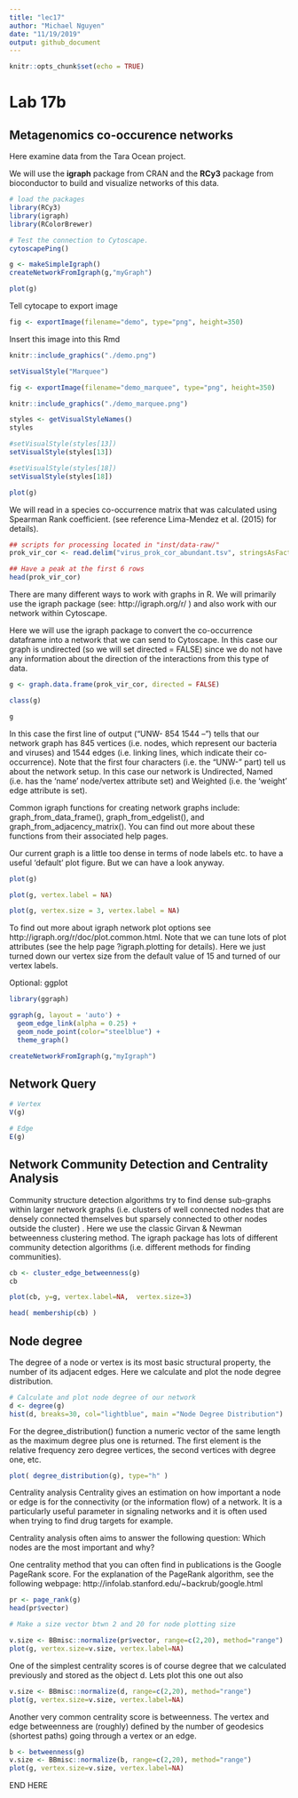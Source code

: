 ```yaml
---
title: "lec17"
author: "Michael Nguyen"
date: "11/19/2019"
output: github_document
---
```


```r
knitr::opts_chunk$set(echo = TRUE)
```

# Lab 17b

## Metagenomics co-occurence networks 

Here examine data from the Tara Ocean project. 

We will use the **igraph** package from CRAN and the **RCy3** package from bioconductor to build and visualize networks of this data. 


```r
# load the packages 
library(RCy3)
library(igraph)
library(RColorBrewer)
```

```r
# Test the connection to Cytoscape.
cytoscapePing()
```


```r
g <- makeSimpleIgraph()
createNetworkFromIgraph(g,"myGraph")
```
```r
plot(g)
```

Tell cytocape to export image
```r
fig <- exportImage(filename="demo", type="png", height=350)
```

Insert this image into this Rmd
```r
knitr::include_graphics("./demo.png")
```
```r
setVisualStyle("Marquee")
```

```r
fig <- exportImage(filename="demo_marquee", type="png", height=350)

knitr::include_graphics("./demo_marquee.png")
```

```r
styles <- getVisualStyleNames()
styles
```

```r
#setVisualStyle(styles[13])
setVisualStyle(styles[13])
```

```r
#setVisualStyle(styles[18])
setVisualStyle(styles[18])
```

```r
plot(g)
```

We will read in a species co-occurrence matrix that was calculated using Spearman Rank coefficient. (see reference Lima-Mendez et al. (2015) for details).




```r
## scripts for processing located in "inst/data-raw/"
prok_vir_cor <- read.delim("virus_prok_cor_abundant.tsv", stringsAsFactors = FALSE)

## Have a peak at the first 6 rows
head(prok_vir_cor)
```

There are many different ways to work with graphs in R. We will primarily use the igraph package (see: http://igraph.org/r/ ) and also work with our network within Cytoscape.

Here we will use the igraph package to convert the co-occurrence dataframe into a network that we can send to Cytoscape. In this case our graph is undirected (so we will set directed = FALSE) since we do not have any information about the direction of the interactions from this type of data.




```r
g <- graph.data.frame(prok_vir_cor, directed = FALSE)
```

```r
class(g)
```

```r
g
```

In this case the first line of output (“UNW- 854 1544 –”) tells that our network graph has 845 vertices (i.e. nodes, which represent our bacteria and viruses) and 1544 edges (i.e. linking lines, which indicate their co-occurrence). Note that the first four characters (i.e. the “UNW-” part) tell us about the network setup. In this case our network is Undirected, Named (i.e. has the ‘name’ node/vertex attribute set) and Weighted (i.e. the ‘weight’ edge attribute is set).

Common igraph functions for creating network graphs include: graph_from_data_frame(), graph_from_edgelist(), and graph_from_adjacency_matrix(). You can find out more about these functions from their associated help pages.

Our current graph is a little too dense in terms of node labels etc. to have a useful ‘default’ plot figure. But we can have a look anyway.



```r
plot(g)
```


```r
plot(g, vertex.label = NA)
```


```r
plot(g, vertex.size = 3, vertex.label = NA)
```

To find out more about igraph network plot options see http://igraph.org/r/doc/plot.common.html. Note that we can tune lots of plot attributes (see the help page ?igraph.plotting for details). Here we just turned down our vertex size from the default value of 15 and turned of our vertex labels.

Optional: ggplot

```r
library(ggraph)
```


```r
ggraph(g, layout = 'auto') +
  geom_edge_link(alpha = 0.25) +
  geom_node_point(color="steelblue") +
  theme_graph()
```



```r
createNetworkFromIgraph(g,"myIgraph")
```


## Network Query 

```r
# Vertex
V(g)

```

```r
# Edge
E(g)
```

## Network Community Detection and Centrality Analysis 
Community structure detection algorithms try to find dense sub-graphs within larger network graphs (i.e. clusters of well connected nodes that are densely connected themselves but sparsely connected to other nodes outside the cluster) . Here we use the classic Girvan & Newman betweenness clustering method. The igraph package has lots of different community detection algorithms (i.e. different methods for finding communities).

```r
cb <- cluster_edge_betweenness(g)
cb
```

```r
plot(cb, y=g, vertex.label=NA,  vertex.size=3)
```


```r
head( membership(cb) )
```




## Node degree

The degree of a node or vertex is its most basic structural property, the number of its adjacent edges. Here we calculate and plot the node degree distribution.



```r
# Calculate and plot node degree of our network
d <- degree(g)
hist(d, breaks=30, col="lightblue", main ="Node Degree Distribution")

```
For the degree_distribution() function a numeric vector of the same length as the maximum degree plus one is returned. The first element is the relative frequency zero degree vertices, the second vertices with degree one, etc.


```r
plot( degree_distribution(g), type="h" )
```


Centrality analysis
Centrality gives an estimation on how important a node or edge is for the connectivity (or the information flow) of a network. It is a particularly useful parameter in signaling networks and it is often used when trying to find drug targets for example.

Centrality analysis often aims to answer the following question: Which nodes are the most important and why?

One centrality method that you can often find in publications is the Google PageRank score. For the explanation of the PageRank algorithm, see the following webpage: http://infolab.stanford.edu/~backrub/google.html


```r
pr <- page_rank(g)
head(pr$vector)
```

```r
# Make a size vector btwn 2 and 20 for node plotting size

v.size <- BBmisc::normalize(pr$vector, range=c(2,20), method="range")
plot(g, vertex.size=v.size, vertex.label=NA)
```

One of the simplest centrality scores is of course degree that we calculated previously and stored as the object d. Lets plot this one out also

```r
v.size <- BBmisc::normalize(d, range=c(2,20), method="range")
plot(g, vertex.size=v.size, vertex.label=NA)
```

Another very common centrality score is betweenness. The vertex and edge betweenness are (roughly) defined by the number of geodesics (shortest paths) going through a vertex or an edge.


```r
b <- betweenness(g)
v.size <- BBmisc::normalize(b, range=c(2,20), method="range")
plot(g, vertex.size=v.size, vertex.label=NA)
```

END HERE